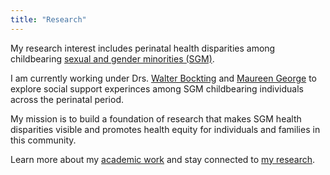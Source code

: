 ```yaml
---
title: "Research"
---
```


My research interest includes perinatal health disparities among childbearing [sexual and gender minorities (SGM)](https://dpcpsi.nih.gov/sgmro). 

I am currently working under Drs. [Walter Bockting](http://www.nursing.columbia.edu/profile/wbockting) and [Maureen George](http://www.nursing.columbia.edu/profile/mgeorge) to explore social support experinces among SGM childbearing individuals across the perinatal period. 

My mission is to build a foundation of research that makes SGM health disparities visible and promotes health equity for individuals and families in this community.

Learn more about my [academic work](cv/Soled_Biosketch.pdf) and stay connected to [my research](https://www.researchgate.net/profile/Kodiak_Soled). 